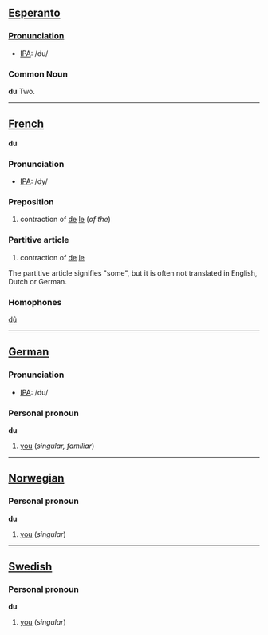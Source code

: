 ==[[Esperanto]]==

===[[Pronunciation]]===
*[[w:IPA|IPA]]: /du/

=== Common Noun ===

'''du'''
Two.

----
==[[French]]==

'''du'''

=== Pronunciation ===
*[[w:IPA|IPA]]: /dy/

=== Preposition ===

#contraction of [[de]] [[le]] (''of the'')

=== Partitive article ===

#contraction of [[de]] [[le]]

The partitive article signifies "some", but it is often not translated in English, Dutch or German.

=== Homophones ===

[[dû]]


----

==[[German]]==

=== Pronunciation ===
*[[w:IPA|IPA]]: /du/

=== Personal pronoun ===

'''du'''

#[[you]] (''singular, familiar'')

----

==[[Norwegian]]==

=== Personal pronoun ===

'''du'''

#[[you]] (''singular'')


----

==[[Swedish]]==

=== Personal pronoun ===

'''du'''

#[[you]] (''singular'')